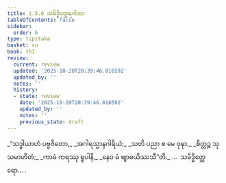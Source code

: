 ```yaml
---
title: 1.5.6 သမိဒ္ဓိတ္ထေရဂါထာ
tableOfContents: false
sidebar:
  order: 6
type: tipitaka
basket: su
book: th1
review:
  current: review
  updated: '2025-10-20T20:39:46.016592'
  updated_by: ''
  notes: ''
  history:
  - state: review
    date: '2025-10-20T20:39:46.016592'
    updated_by: ''
    notes: ''
    previous_state: draft
---
```



<DynamicBreadcrumb />


<ReviewStatus review={frontmatter.review} showDetails={true} />

<HypothesisAnnotation frontmatter={frontmatter} />

<Division number="46" book="th1" e="ch" v="19" p="230">

<Paragraph number="105" type="verses" book="th1">
_“သဒ္ဓါယာဟံ ပဗ္ဗဇိတော,_  
_အဂါရသ္မာနဂါရိယံ;_  
_သတိ ပညာ စ မေ ဝုဍ္ဎာ,_  
_စိတ္တဉ္စ သုသမာဟိတံ;_  
_ကာမံ ကရဿု ရူပါနိ,_  
_နေဝ မံ ဗျာဓယိဿသီ”တိ._  


</Paragraph>
</Division>

<Paragraph number="106" type="center" book="th1">
…  သမိဒ္ဓိတ္ထေရော… .
</Paragraph>